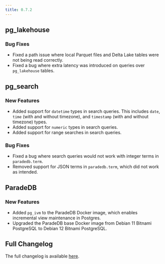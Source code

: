 ```yaml
---
title: 0.7.2
---
```


## pg_lakehouse

### Bug Fixes

- Fixed a path issue where local Parquet files and Delta Lake tables were not being read correctly.
- Fixed a bug where extra latency was introduced on queries over `pg_lakehouse` tables.

## pg_search

### New Features

- Added support for `datetime` types in search queries. This includes `date`, `time` (with and without timezone), and `timestamp` (with and without timezone) types.
- Added support for `numeric` types in search queries.
- Added support for range searches in search queries.

### Bug Fixes

- Fixed a bug where search queries would not work with integer terms in `paradedb.term`.
- Removed support for JSON terms in `paradedb.term`, which did not work as intended.

## ParadeDB

### New Features

- Added `pg_ivm` to the ParadeDB Docker image, which enables incremental view maintenance in Postgres.
- Upgraded the ParadeDB base Docker image from Debian 11 Bitnami PostgreSQL to Debian 12 Bitnami PostgreSQL.

## Full Changelog

The full changelog is available [here](https://github.com/paradedb/paradedb/releases/tag/v0.7.2).
